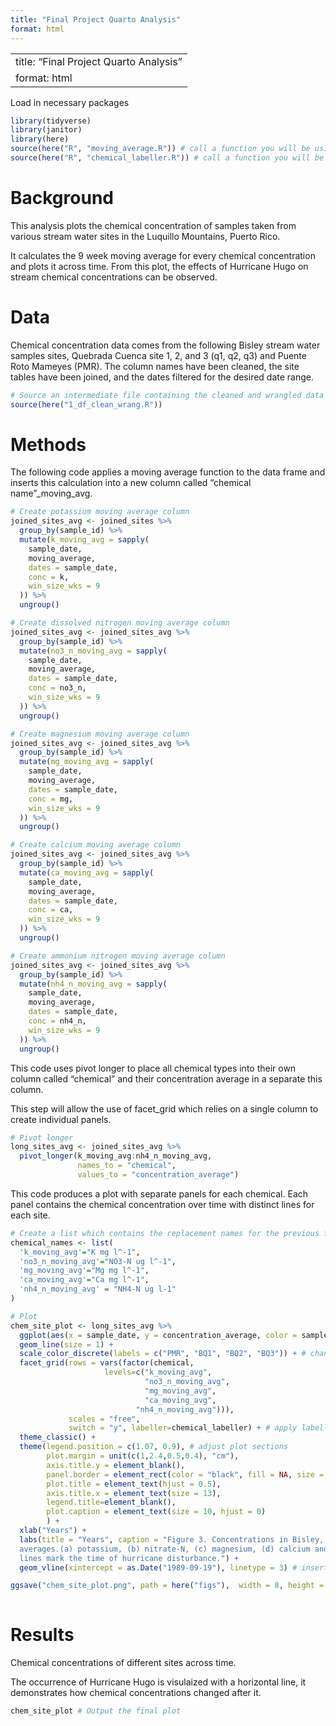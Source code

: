 ```yaml
---
title: "Final Project Quarto Analysis"
format: html
---
```


---
title: "Final Project Quarto Analysis"
format: html
---
 
Load in necessary packages 
```r
library(tidyverse)
library(janitor)
library(here)
source(here("R", "moving_average.R")) # call a function you will be using 
source(here("R", "chemical_labeller.R")) # call a function you will be using 
```

# Background 
This analysis plots the chemical concentration of samples taken from various stream water sites in the Luquillo Mountains, Puerto Rico. 

It calculates the 9 week moving average for every chemical concentration and plots it across time. From this plot, the effects of Hurricane Hugo on stream chemical concentrations can be observed. 

# Data
Chemical concentration data comes from the following Bisley stream water samples sites, Quebrada Cuenca site 1, 2, and 3 (q1, q2, q3) and Puente Roto Mameyes (PMR). The column names have been cleaned, the site tables have been joined, and the dates filtered for the desired date range. 
```r
# Source an intermediate file containing the cleaned and wrangled data frame.
source(here("1_df_clean_wrang.R"))
```


# Methods
The following code applies a moving average function to the data frame and inserts this  calculation into a new column called "chemical name"_moving_avg. 
```r
# Create potassium moving average column 
joined_sites_avg <- joined_sites %>% 
  group_by(sample_id) %>% 
  mutate(k_moving_avg = sapply(
    sample_date,
    moving_average,
    dates = sample_date,
    conc = k,
    win_size_wks = 9
  )) %>% 
  ungroup()

# Create dissolved nitrogen moving average column 
joined_sites_avg <- joined_sites_avg %>% 
  group_by(sample_id) %>% 
  mutate(no3_n_moving_avg = sapply(
    sample_date,
    moving_average,
    dates = sample_date,
    conc = no3_n,
    win_size_wks = 9
  )) %>% 
  ungroup()

# Create magnesium moving average column 
joined_sites_avg <- joined_sites_avg %>% 
  group_by(sample_id) %>% 
  mutate(mg_moving_avg = sapply(
    sample_date,
    moving_average,
    dates = sample_date,
    conc = mg,
    win_size_wks = 9
  )) %>% 
  ungroup()

# Create calcium moving average column 
joined_sites_avg <- joined_sites_avg %>% 
  group_by(sample_id) %>% 
  mutate(ca_moving_avg = sapply(
    sample_date,
    moving_average,
    dates = sample_date,
    conc = ca,
    win_size_wks = 9
  )) %>% 
  ungroup()

# Create ammonium nitrogen moving average column 
joined_sites_avg <- joined_sites_avg %>% 
  group_by(sample_id) %>% 
  mutate(nh4_n_moving_avg = sapply(
    sample_date,
    moving_average,
    dates = sample_date,
    conc = nh4_n,
    win_size_wks = 9
  )) %>% 
  ungroup()

```


This code uses pivot longer to place all chemical types into their own column called "chemical" and their concentration average in a separate this column. 

This step will allow the use of facet_grid which relies on a single column to create individual panels. 
```r
# Pivot longer 
long_sites_avg <- joined_sites_avg %>% 
  pivot_longer(k_moving_avg:nh4_n_moving_avg,
               names_to = "chemical",
               values_to = "concentration_average")
```


This code produces a plot with separate panels for each chemical. Each panel contains the chemical concentration over time with distinct lines for each site. 
```r
# Create a list which contains the replacement names for the previous facet grid x axis strip labels. 
chemical_names <- list(
  'k_moving_avg'="K mg l^-1",
  'no3_n_moving_avg'="NO3-N ug l^-1",
  'mg_moving_avg'="Mg mg l^-1",
  'ca_moving_avg'="Ca mg l^-1", 
  'nh4_n_moving_avg' = "NH4-N ug l-1"
)

# Plot
chem_site_plot <- long_sites_avg %>% 
  ggplot(aes(x = sample_date, y = concentration_average, color = sample_id)) +
  geom_line(size = 1) +
  scale_color_discrete(labels = c("PMR", "BQ1", "BQ2", "BQ3")) + # change labels in legend
  facet_grid(rows = vars(factor(chemical,
                     levels=c("k_moving_avg",
                              "no3_n_moving_avg",
                              "mg_moving_avg",
                              "ca_moving_avg",
                            "nh4_n_moving_avg"))),
             scales = "free",
             switch = "y", labeller=chemical_labeller) + # apply labeller function to replace the plots x axis title.  
  theme_classic() + 
  theme(legend.position = c(1.07, 0.9), # adjust plot sections
        plot.margin = unit(c(1,2.4,0.5,0.4), "cm"),
        axis.title.y = element_blank(), 
        panel.border = element_rect(color = "black", fill = NA, size = 1),
        plot.title = element_text(hjust = 0.5), 
        axis.title.x = element_text(size = 13), 
        legend.title=element_blank(),
        plot.caption = element_text(size = 10, hjust = 0)
        ) +
  xlab("Years") + 
  labs(title = "Years", caption = "Figure 3. Concentrations in Bisley, Puerto Rico streams before and after Hurricane Hugo, 9-wk moving 
  averages.(a) potassium, (b) nitrate-N, (c) magnesium, (d) calcium and (e) ammonium-N. The vertical 
  lines mark the time of hurricane disturbance.") + 
  geom_vline(xintercept = as.Date("1989-09-19"), linetype = 3) # insert vertical line indicating the occurance of hurricane hugo

ggsave("chem_site_plot.png", path = here("figs"),  width = 8, height = 10)
  
```

# Results
Chemical concentrations of different sites across time. 

The occurrence of Hurricane Hugo is visulaized with a horizontal line, it demonstrates how chemical concentrations changed after it.
```r
chem_site_plot # Output the final plot 
```




